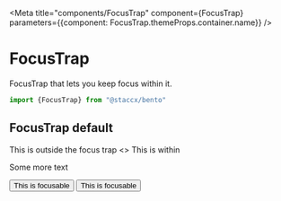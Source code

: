 
<Meta title="components/FocusTrap" component={FocusTrap} parameters={{component: FocusTrap.themeProps.container.name}} />

# FocusTrap

FocusTrap that lets you keep focus within it.


```javascript
import {FocusTrap} from "@staccx/bento"
```

## FocusTrap default
<Preview>
  <Story name="FocusTrap default">
  <div tabindex="0">
  This is outside the focus trap
    <FocusTrap options={{clickOutsideDeactivates:false}}>
    <>
        <span>This is within</span>
            <div>
                <p>Some more text</p>
            </div>
            <button>
                This is focusable
                </button>
                 <button>
                                This is focusable
                                </button>
                </>
    </FocusTrap>
    </div>
  </Story>
</Preview>

